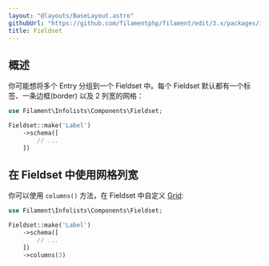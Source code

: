 ```yaml
---
layout: "@layouts/BaseLayout.astro"
githubUrl: "https://github.com/filamentphp/filament/edit/3.x/packages/infolists/docs/04-layout/03-fieldset.md"
title: Fieldset
---
```


## 概述

你可能想将多个 Entry 分组到一个 Fieldset 中。每个 Fieldset 默认都有一个标签、一条边框(border) 以及 2 列宽的网格：

```php
use Filament\Infolists\Components\Fieldset;

Fieldset::make('Label')
    ->schema([
        // ...
    ])
```

<AutoScreenshot name="infolists/layout/fieldset/simple" alt="Fieldset" version="3.x" />

## 在 Fieldset 中使用网格列宽

你可以使用 `columns()` 方法，在 Fieldset 中自定义 [Grid](grid):

```php
use Filament\Infolists\Components\Fieldset;

Fieldset::make('Label')
    ->schema([
        // ...
    ])
    ->columns(3)
```
